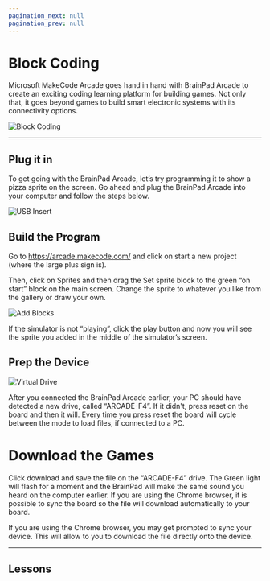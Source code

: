 ```yaml
---
pagination_next: null
pagination_prev: null
---
```



# Block Coding

Microsoft MakeCode Arcade goes hand in hand with BrainPad Arcade to create an exciting coding learning platform for building games. Not only that, it goes beyond games to build smart electronic systems with its connectivity options.


![Block Coding](pathname:///img/block-coding.jpg)

---

## Plug it in

To get going with the BrainPad Arcade, let’s try programming it to show a pizza sprite on the screen. Go ahead and plug the BrainPad Arcade into your computer and follow the steps below.

![USB Insert](pathname:///img/arcade-usb-insert.gif)

## Build the Program

Go to https://arcade.makecode.com/ and click on start a new project (where the large plus sign is).

Then, click on Sprites and then drag the Set sprite block to the green “on start” block on the main screen. Change the sprite to whatever you like from the gallery or draw your own.

![Add Blocks](pathname:///img/arcade-add-blocks.gif)

If the simulator is not “playing”, click the play button and now you will see the sprite you added in the middle of the simulator’s screen.

## Prep the Device

![Virtual Drive](pathname:///img/arcade-virtual-drive.jpg)

After you connected the BrainPad Arcade earlier, your PC should have detected a new drive, called “ARCADE-F4”. If it didn't, press reset on the board and then it will. Every time you press reset the board will cycle between the mode to load files, if connected to a PC.

# Download the Games

Click download and save the file on the “ARCADE-F4” drive. The Green light will flash for a moment and the BrainPad will make the same sound you heard on the computer earlier. If you are using the Chrome browser, it is possible to sync the board so the file will download automatically to your board.

If you are using the Chrome browser, you may get prompted to sync your device. This will allow to you to download the file directly onto the device.

---

## Lessons

